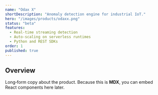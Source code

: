 ```yaml
---
name: "Odax X"
shortDescription: "Anomaly detection engine for industrial IoT."
hero: "/images/products/odaxx.png"
status: "beta"
features:
  - Real‑time streaming detection
  - Auto‑scaling on serverless runtimes
  - Python and REST SDKs
order: 1
published: true
---
```


## Overview

Long‑form copy about the product. Because this is **MDX**, you can embed React components here later.
